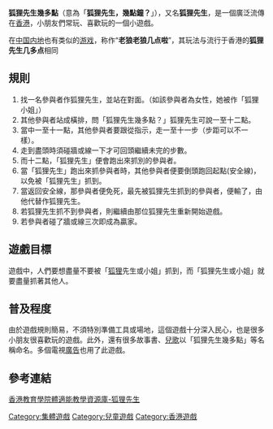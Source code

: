 {{Unreferenced|time=2012-02-03T03:14:06+00:00 }}
'''狐狸先生幾多點'''（意為「'''狐狸先生，幾點鐘？'''」），又名'''狐狸先生'''，是一個廣泛流傳在[[香港|香港]]，小朋友們常玩、喜歡玩的一個小遊戲。

在[[中国内地|中国内地]]也有类似的[[游戏|游戏]]，称作“'''老狼老狼几点啦'''”，其玩法与流行于香港的'''狐狸先生几多点'''相同

==規則==

#找一名參與者作狐狸先生，並站在對面。（如該參與者為女性，她被作「狐狸小姐」）
#其他參與者站成橫排，問「狐狸先生幾多點？」狐狸先生可說一至十二點。
#當中一至十一點，其他參與者要跟從指示，走一至十一步（步距可以不一樣）。
#走到盡頭時須碰牆或線一下才可回頭繼續未完的步數。
#而十二點，「狐狸先生」便會跑出來抓別的參與者。
#當「狐狸先生」跑出來抓參與者時，其他參與者便要倒頭跑回起點(安全線)，以免被「狐狸先生」抓到。
#當返回安全線，那參與者便免死，最先被狐狸先生抓到的參與者，便輸了，由他代替作狐狸先生。
#若狐狸先生抓不到參與者，則繼續由那位狐狸先生重新開始遊戲。
#若參與者碰了牆或線三次即成為贏家。

==遊戲目標==
遊戲中，人們要想盡量不要被「[[狐狸|狐狸]]先生或小姐」抓到，而「狐狸先生或小姐」就要盡量抓著其他人。

==普及程度==
由於遊戲規則簡易，不須特別準備工具或場地，這個遊戲十分深入民心，也是很多小朋友很喜歡玩的遊戲。此外，還有很多故事書、[[兒歌|兒歌]]以「狐狸先生幾多點」等名稱命名。多個電視[[廣告|廣告]]也用了此遊戲。


[[Category:集體遊戲|Category:集體遊戲]]
[[Category:兒童遊戲|Category:兒童遊戲]]
[[Category:香港遊戲|Category:香港遊戲]]

==參考連結==
[http://home.ied.edu.hk/~teachpe/Physical_Fitness/4_1_Game_53.html 香港教育學院體適能教學資源庫-狐狸先生] {{Wayback|url=http://home.ied.edu.hk/~teachpe/Physical_Fitness/4_1_Game_53.html |date=20181031092643 }}
